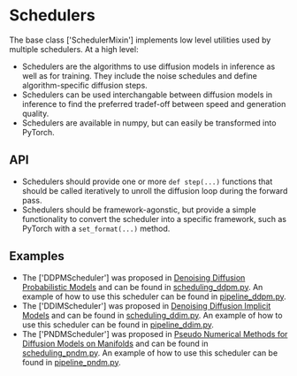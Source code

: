 <!--Copyright 2022 The HuggingFace Team. All rights reserved.

Licensed under the Apache License, Version 2.0 (the "License"); you may not use this file except in compliance with
the License. You may obtain a copy of the License at

http://www.apache.org/licenses/LICENSE-2.0

Unless required by applicable law or agreed to in writing, software distributed under the License is distributed on
an "AS IS" BASIS, WITHOUT WARRANTIES OR CONDITIONS OF ANY KIND, either express or implied. See the License for the
specific language governing permissions and limitations under the License.
-->

# Schedulers

The base class ['SchedulerMixin'] implements low level utilities used by multiple schedulers.
At a high level:
- Schedulers are the algorithms to use diffusion models in inference as well as for training. They include the noise schedules and define algorithm-specific diffusion steps.
- Schedulers can be used interchangable between diffusion models in inference to find the preferred tradef-off between speed and generation quality.
- Schedulers are available in numpy, but can easily be transformed into PyTorch.

## API

- Schedulers should provide one or more `def step(...)` functions that should be called iteratively to unroll the diffusion loop during
the forward pass.
- Schedulers should be framework-agonstic, but provide a simple functionality to convert the scheduler into a specific framework, such as PyTorch
with a `set_format(...)` method.

## Examples

- The ['DDPMScheduler'] was proposed in [Denoising Diffusion Probabilistic Models](https://arxiv.org/abs/2006.11239) and can be found in [scheduling_ddpm.py](https://github.com/huggingface/diffusers/blob/main/src/diffusers/schedulers/scheduling_ddpm.py).
An example of how to use this scheduler can be found in [pipeline_ddpm.py](https://github.com/huggingface/diffusers/blob/main/src/diffusers/pipelines/pipeline_ddpm.py).
- The ['DDIMScheduler'] was proposed in [Denoising Diffusion Implicit Models](https://arxiv.org/abs/2010.02502) and can be found in [scheduling_ddim.py](https://github.com/huggingface/diffusers/blob/main/src/diffusers/schedulers/scheduling_ddim.py). An example of how to use this scheduler can be found in [pipeline_ddim.py](https://github.com/huggingface/diffusers/blob/main/src/diffusers/pipelines/pipeline_ddim.py).
- The ['PNDMScheduler'] was proposed in [Pseudo Numerical Methods for Diffusion Models on Manifolds](https://arxiv.org/abs/2202.09778) and can be found in [scheduling_pndm.py](https://github.com/huggingface/diffusers/blob/main/src/diffusers/schedulers/scheduling_pndm.py). An example of how to use this scheduler can be found in [pipeline_pndm.py](https://github.com/huggingface/diffusers/blob/main/src/diffusers/pipelines/pipeline_pndm.py).